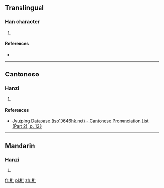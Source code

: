==Translingual==

===Han character===
{{Han char|rn=75|rad=木|as=07|sn=11|four=44910|canj=DVMG|ids=⿰木壯}}

# {{defn|Han|sort=木07}}

====References====
* {{Han ref|kx=0528.140|dkj=14834|hdz=21222.030|uh=6889|ud=26761|bh=D5CE|bd=54734}}

----

==Cantonese==

===Hanzi===
{{yue-hanzi|jyut=[[zong1]]|y=jong1}}

# {{defn|lang=yue|sort=木07}}

====References====
*[http://www.iso10646hk.net/jp/document/download.jsp Jyutping Database (iso10646hk.net) - Cantonese Pronunciation List (Part 2), p. 128]

----

==Mandarin==

===Hanzi===
{{cmn-hanzi|pin=[[zhuāng]] ([[zhuang1]])|wg=chuang<sup>1</sup>}}

# {{defn|lang=cmn|sort=木07}}

[[fr:梉]]
[[pl:梉]]
[[zh:梉]]